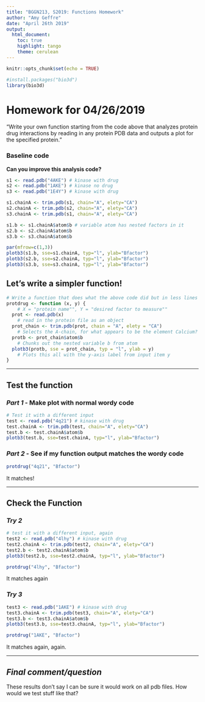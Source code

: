 ```yaml
---
title: "BGGN213, S2019: Functions Homework"
author: "Amy Geffre"
date: "April 26th 2019"
output:
  html_document:
    toc: true
    highlight: tango
    theme: cerulean
---
```


```r
knitr::opts_chunk$set(echo = TRUE)
```

```r
#install.packages("bio3d")
library(bio3d)
```


# Homework for 04/26/2019

"Write your own function starting from the code above that analyzes protein drug
interactions by reading in any protein PDB data and outputs a plot for the specified
protein."

### Baseline code
**Can you improve this analysis code?**

```r
s1 <- read.pdb("4AKE") # kinase with drug
s2 <- read.pdb("1AKE") # kinase no drug
s3 <- read.pdb("1E4Y") # kinase with drug
```

```r
s1.chainA <- trim.pdb(s1, chain="A", elety="CA")
s2.chainA <- trim.pdb(s2, chain="A", elety="CA")
s3.chainA <- trim.pdb(s1, chain="A", elety="CA")

s1.b <- s1.chainA$atom$b # variable atom has nested factors in it
s2.b <- s2.chainA$atom$b
s3.b <- s3.chainA$atom$b

par(mfrow=c(1,3))
plotb3(s1.b, sse=s1.chainA, typ="l", ylab="Bfactor")
plotb3(s2.b, sse=s2.chainA, typ="l", ylab="Bfactor")
plotb3(s3.b, sse=s3.chainA, typ="l", ylab="Bfactor")
```


## **Let's write a simpler function!**
```r
# Write a function that does what the above code did but in less lines and with more repeatability
protdrug <- function (x, y) {  
    # X = "protein name"", Y = "desired factor to measure""
  prot <- read.pdb(x)  
    # read in the protein file as an object
  prot_chain <- trim.pdb(prot, chain = "A", elety = "CA")  
    # Selects the A-chain, for what appears to be the element Calcium?
  protb <- prot_chain$atom$b
    # Chunks out the nested variable b from atom
  plotb3(protb, sse = prot_chain, typ = "l", ylab = y)
    # Plots this all with the y-axis label from input item y
}
```


--------

## **Test the function** 
### *Part 1* - Make plot with normal wordy code
```r
# Test it with a different input
test <- read.pdb("4q21") # kinase with drug
test.chainA <- trim.pdb(test, chain="A", elety="CA")
test.b <- test.chainA$atom$b
plotb3(test.b, sse=test.chainA, typ="l", ylab="Bfactor")
```


### *Part 2* - See if my function output matches the wordy code
```r
protdrug("4q21", "Bfactor")  
```
It matches!


---------------


## **Check the Function**
### *Try 2*
```r
# test it with a different input, again
test2 <- read.pdb("4lhy") # kinase with drug
test2.chainA <- trim.pdb(test2, chain="A", elety="CA")
test2.b <- test2.chainA$atom$b
plotb3(test2.b, sse=test2.chainA, typ="l", ylab="Bfactor")
```


```r
protdrug("4lhy", "Bfactor")  
```
It matches again


### *Try 3*
```r
test3 <- read.pdb("1AKE") # kinase with drug
test3.chainA <- trim.pdb(test3, chain="A", elety="CA")
test3.b <- test3.chainA$atom$b
plotb3(test3.b, sse=test3.chainA, typ="l", ylab="Bfactor")
```


```r
protdrug("1AKE", "Bfactor")  
```
It matches again, again. 


--------


## *Final comment/question*
These results don't say I can be sure it would work on all pdb files.  How would we test stuff like that?

